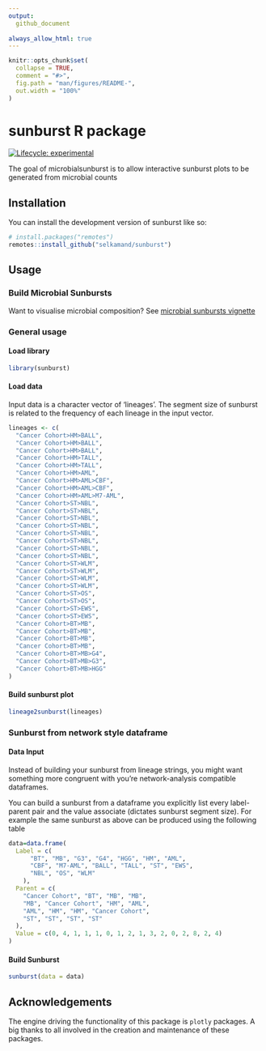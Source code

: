 ```yaml
---
output: 
  github_document
  
always_allow_html: true
---
```



<!-- README.md is generated from README.Rmd. Please edit that file -->

```r
knitr::opts_chunk$set(
  collapse = TRUE,
  comment = "#>",
  fig.path = "man/figures/README-",
  out.width = "100%"
)
```

# sunburst R package

<!-- badges: start -->

[![Lifecycle: experimental](https://img.shields.io/badge/lifecycle-experimental-orange.svg)](https://lifecycle.r-lib.org/articles/stages.html#experimental)

<!-- badges: end -->

The goal of microbialsunburst is to allow interactive sunburst plots to be generated from microbial counts

## Installation

You can install the development version of sunburst like so:

``` r
# install.packages("remotes")
remotes::install_github("selkamand/sunburst")
```

## Usage

### Build Microbial Sunbursts

Want to visualise microbial composition? See [microbial sunbursts vignette](./doc/microbial_sunbursts.html)

### General usage

#### Load library

```r
library(sunburst)
```

#### Load data

Input data is a character vector of 'lineages'. The segment size of sunburst is related to the frequency of each lineage in the input vector.

```r

lineages <- c(
  "Cancer Cohort>HM>BALL",
  "Cancer Cohort>HM>BALL",
  "Cancer Cohort>HM>BALL",
  "Cancer Cohort>HM>TALL",
  "Cancer Cohort>HM>TALL",
  "Cancer Cohort>HM>AML",
  "Cancer Cohort>HM>AML>CBF",
  "Cancer Cohort>HM>AML>CBF",
  "Cancer Cohort>HM>AML>M7-AML",
  "Cancer Cohort>ST>NBL",
  "Cancer Cohort>ST>NBL",
  "Cancer Cohort>ST>NBL",
  "Cancer Cohort>ST>NBL",
  "Cancer Cohort>ST>NBL",
  "Cancer Cohort>ST>NBL",
  "Cancer Cohort>ST>NBL",
  "Cancer Cohort>ST>NBL",
  "Cancer Cohort>ST>WLM",
  "Cancer Cohort>ST>WLM",
  "Cancer Cohort>ST>WLM",
  "Cancer Cohort>ST>WLM",
  "Cancer Cohort>ST>OS",
  "Cancer Cohort>ST>OS",
  "Cancer Cohort>ST>EWS",
  "Cancer Cohort>ST>EWS",
  "Cancer Cohort>BT>MB",
  "Cancer Cohort>BT>MB",
  "Cancer Cohort>BT>MB",
  "Cancer Cohort>BT>MB",
  "Cancer Cohort>BT>MB>G4",
  "Cancer Cohort>BT>MB>G3",
  "Cancer Cohort>BT>MB>HGG"
)
```

#### Build sunburst plot

```r

lineage2sunburst(lineages)
```

### Sunburst from network style dataframe

#### Data Input

Instead of building your sunburst from lineage strings, you might want something more congruent with you're network-analysis compatible dataframes.

You can build a sunburst from a dataframe you explicitly list every label-parent pair and the value associate (dictates sunburst segment size). For example the same sunburst as above can be produced using the following table

```r
data=data.frame(
  Label = c(
      "BT", "MB", "G3", "G4", "HGG", "HM", "AML",
      "CBF", "M7-AML", "BALL", "TALL", "ST", "EWS", 
      "NBL", "OS", "WLM"
    ),
  Parent = c(
    "Cancer Cohort", "BT", "MB", "MB", 
    "MB", "Cancer Cohort", "HM", "AML", 
    "AML", "HM", "HM", "Cancer Cohort", 
    "ST", "ST", "ST", "ST"
  ),
  Value = c(0, 4, 1, 1, 1, 0, 1, 2, 1, 3, 2, 0, 2, 8, 2, 4)
)

```

#### Build Sunburst

```r
sunburst(data = data)
```

## Acknowledgements

The engine driving the functionality of this package is `plotly` packages. A big thanks to all involved in the creation and maintenance of these packages.
